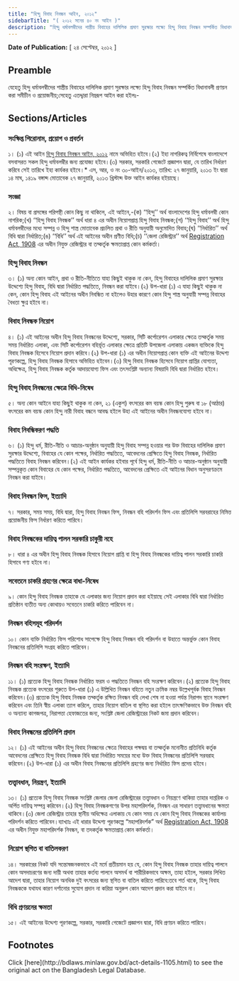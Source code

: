 ```yaml
---
title: "হিন্দু বিবাহ নিবন্ধন আইন, ২০১২"
sidebarTitle: "( ২০১২ সনের ৪০ নং আইন )"
description: "হিন্দু ধর্মাবলম্বীদের শাস্ত্রীয় বিবাহের দালিলিক প্রমাণ সুরক্ষার লক্ষ্যে হিন্দু বিবাহ নিবন্ধন সম্পর্কিত বিধানাবলী প্রণয়নের উদ্দেশ্যে প্রণীত আইন"
---
```


**Date of Publication:** [ ২৪ সেপ্টেম্বর, ২০১২ ]

## Preamble

যেহেতু হিন্দু ধর্মাবলম্বীদের শাস্ত্রীয় বিবাহের দালিলিক প্রমাণ সুরক্ষার লক্ষ্যে হিন্দু বিবাহ নিবন্ধন সম্পর্কিত বিধানাবলী প্রণয়ন করা সমীচীন ও প্রয়োজনীয়;সেহেতু এতদ্দ্বারা নিম্নরূপ আইন করা হইলঃ-

## Sections/Articles

### সংক্ষিপ্ত শিরোনাম, প্রয়োগ ও প্রবর্তন

১। (১) এই আইন [হিন্দু বিবাহ নিবন্ধন আইন, ২০১২](/laws/act-1105 "হিন্দু বিবাহ নিবন্ধন আইন, ২০১২") নামে অভিহিত হইবে।(২) ইহা নাগরিকত্ব নির্বিশেষে বাংলাদেশে বসবাসরত সকল হিন্দু ধর্মাবলম্বীর জন্য প্রযোজ্য হইবে।(৩) সরকার, সরকারি গেজেটে প্রজ্ঞাপন দ্বারা, যে তারিখ নির্ধারণ করিবে সেই তারিখে ইহা কার্যকর হইবে।\* এস, আর, ও নং ৩০-আইন/২০১৩, তারিখ: ২৭ জানুয়ারি, ২০১৩ ইং দ্বারা ১৪ মাঘ, ১৪১৯ বঙ্গাব্দ মোতাবেক ২৭ জানুয়ারি, ২০১৩ খ্রিস্টাব্দ উক্ত আইন কার্যকর হইয়াছে।

### সংজ্ঞা

২। বিষয় বা প্রসঙ্গের পরিপন্থী কোন কিছু না থাকিলে, এই আইনে,-(ক) ‘‘হিন্দু’’ অর্থ বাংলাদেশের হিন্দু ধর্মাবলম্বী কোন নাগরিক;(খ) ‘‘হিন্দু বিবাহ নিবন্ধক’’ অর্থ ধারা ৪ এর অধীন নিয়োগপ্রাপ্ত হিন্দু বিবাহ নিবন্ধক;(গ) ‘‘হিন্দু বিবাহ’’ অর্থ হিন্দু ধর্মাবলম্বীদের মধ্যে সম্পন্ন ও হিন্দু শাস্ত্র মোতাবেক প্রচলিত প্রথা ও রীতি অনুযায়ী অনুমোদিত বিবাহ;(ঘ) ‘‘নির্ধারিত’’ অর্থ বিধি দ্বারা নির্ধারিত;(ঙ) ‘‘বিধি’’ অর্থ এই আইনের অধীন প্রণীত বিধি;(চ) ‘‘জেলা রেজিস্ট্রার’’ অর্থ [Registration Act, 1908](/laws/act-90 "Registration Act, 1908") এর অধীন নিযুক্ত রেজিস্ট্রার বা তদ্কর্তৃক ক্ষমতাপ্রাপ্ত কোন কর্মকর্তা।

### হিন্দু বিবাহ নিবন্ধন

৩। (১) অন্য কোন আইন, প্রথা ও রীতি-নীতিতে যাহা কিছুই থাকুক না কেন, হিন্দু বিবাহের দালিলিক প্রমাণ সুরক্ষার উদ্দেশ্যে হিন্দু বিবাহ, বিধি দ্বারা নির্ধারিত পদ্ধতিতে, নিবন্ধন করা যাইবে।(২) উপ-ধারা (১) এ যাহা কিছুই থাকুক না কেন, কোন হিন্দু বিবাহ এই আইনের অধীন নিবন্ধিত না হইলেও উহার কারণে কোন হিন্দু শাস্ত্র অনুযায়ী সম্পন্ন বিবাহের বৈধতা ক্ষুণ্ন হইবে না।

### বিবাহ নিবন্ধক নিয়োগ

৪। (১) এই আইনের অধীন হিন্দু বিবাহ নিবন্ধনের উদ্দেশ্যে, সরকার, সিটি কর্পোরেশন এলাকার ক্ষেত্রে তদ্কর্তৃক সময় সময় নির্ধারিত এলাকা, এবং সিটি কর্পোরেশন বহির্ভূত এলাকার ক্ষেত্রে প্রতিটি উপজেলা এলাকায় একজন ব্যক্তিকে হিন্দু বিবাহ নিবন্ধক হিসেবে নিয়োগ প্রদান করিবে।(২) উপ-ধারা (১) এর অধীন নিয়োগপ্রাপ্ত কোন ব্যক্তি এই আইনের উদ্দেশ্য পূরণকল্পে, হিন্দু বিবাহ নিবন্ধক হিসাবে অভিহিত হইবেন।(৩) হিন্দু বিবাহ নিবন্ধক হিসেবে নিয়োগ প্রাপ্তির যোগ্যতা, অধিক্ষেত্র, হিন্দু বিবাহ নিবন্ধক কর্তৃক আদায়যোগ্য ফিস এবং তৎসংশ্লিষ্ট অন্যান্য বিষয়াদি বিধি দ্বারা নির্ধারিত হইবে।

### হিন্দু বিবাহ নিবন্ধনের ক্ষেত্রে বিধি-নিষেধ

৫। অন্য কোন আইনে যাহা কিছুই থাকুক না কেন, ২১ (একুশ) বৎসরের কম বয়স্ক কোন হিন্দু পুরুষ বা ১৮ (আঠার) বৎসরের কম বয়স্ক কোন হিন্দু নারী বিবাহ বন্ধনে আবদ্ধ হইলে উহা এই আইনের অধীন নিবন্ধনযোগ্য হইবে না।

### বিবাহ নিবন্ধিকরণ পদ্ধতি

৬। (১) হিন্দু ধর্ম, রীতি-নীতি ও আচার-অনুষ্ঠান অনুযায়ী হিন্দু বিবাহ সম্পন্ন হওয়ার পর উক্ত বিবাহের দালিলিক প্রমাণ সুরক্ষার উদ্দেশ্যে, বিবাহের যে কোন পক্ষের, নির্ধারিত পদ্ধতিতে, আবেদনের প্রেক্ষিতে হিন্দু বিবাহ নিবন্ধক, নির্ধারিত পদ্ধতিতে বিবাহ নিবন্ধন করিবেন।(২) এই আইন কার্যকর হইবার পূর্বে হিন্দু ধর্ম, রীতি-নীতি ও আচার-অনুষ্ঠান অনুযায়ী সম্পন্নকৃত কোন বিবাহের যে কোন পক্ষের, নির্ধারিত পদ্ধতিতে, আবেদনের প্রেক্ষিতে এই আইনের বিধান অনুসরণক্রমে নিবন্ধন করা যাইবে।

### বিবাহ নিবন্ধন ফিস, ইত্যাদি

৭। সরকার, সময় সময়, বিধি দ্বারা, হিন্দু বিবাহ নিবন্ধন ফিস, নিবন্ধন বহি পরিদর্শন ফিস এবং প্রতিলিপি সরবরাহের নিমিত্ত প্রয়োজনীয় ফিস নির্ধারণ করিতে পারিবে।

### বিবাহ নিবন্ধকের দায়িত্ব পালন সরকারি চাকুরী নহে

৮। ধারা ৪ এর অধীন হিন্দু বিবাহ নিবন্ধক হিসাবে নিয়োগ প্রাপ্তি বা হিন্দু বিবাহ নিবন্ধকের দায়িত্ব পালন সরকারি চাকরি হিসাবে গণ্য হইবে না।

### সবেতনে চাকরি গ্রহণের ক্ষেত্রে বাধা-নিষেধ

৯। কোন হিন্দু বিবাহ নিবন্ধক তাহাকে যে এলাকার জন্য নিয়োগ প্রদান করা হইয়াছে সেই এলাকার বিধি দ্বারা নির্ধারিত প্রতিষ্ঠান ব্যতীত অন্য কোথায়ও সবেতনে চাকরি করিতে পারিবেন না।

### নিবন্ধন বহিসমূহ পরিদর্শন

১০। কোন ব্যক্তি নির্ধারিত ফিস পরিশোধ সাপেক্ষে হিন্দু বিবাহ নিবন্ধন বহি পরিদর্শন বা উহাতে অন্তর্ভুক্ত কোন বিবাহ নিবন্ধনের প্রতিলিপি সংগ্রহ করিতে পারিবেন।

### নিবন্ধন বহি সংরক্ষণ, ইত্যাদি

১১। (১) প্রত্যেক হিন্দু বিবাহ নিবন্ধক নির্ধারিত ফরম ও পদ্ধতিতে নিবন্ধন বহি সংরক্ষণ করিবেন।(২) প্রত্যেক হিন্দু বিবাহ নিবন্ধক প্রত্যেক বৎসরের শুরুতে উপ-ধারা (১) এ উল্লিখিত নিবন্ধন বহিতে নতুন ক্রমিক নম্বর উল্লেখপূর্বক বিবাহ নিবন্ধন করিবেন।(৩) প্রত্যেক হিন্দু বিবাহ নিবন্ধক তদ্কর্তৃক রক্ষিত নিবন্ধন বহি লেখা শেষ না হওয়া পর্যন্ত নিরাপদ স্থানে সংরক্ষণ করিবেন এবং তিনি স্বীয় এলাকা ত্যাগ করিলে, তাহার নিয়োগ বাতিল বা স্থগিত করা হইলে তাৎক্ষণিকভাবে উক্ত নিবন্ধন বহি ও অন্যান্য কাগজপত্র, নিরাপত্তা হেফাজতের জন্য, সংশ্লিষ্ট জেলা রেজিস্ট্রারের নিকট জমা প্রদান করিবেন।

### বিবাহ নিবন্ধনের প্রতিলিপি প্রদান

১২। (১) এই আইনের অধীন হিন্দু বিবাহ নিবন্ধনের ক্ষেত্রে বিবাহের পক্ষদ্বয় বা তদ্কর্তৃক মনোনীত প্রতিনিধি কর্তৃক আবেদনের প্রেক্ষিতে হিন্দু বিবাহ নিবন্ধক বিধি দ্বারা নির্ধারিত সময়ের মধ্যে উক্ত বিবাহ নিবন্ধনের প্রতিলিপি সরবরাহ করিবেন।(২) উপ-ধারা (১) এর অধীন বিবাহ নিবন্ধনের প্রতিলিপি গ্রহণের জন্য নির্ধারিত ফিস প্রদেয় হইবে।

### তত্ত্বাবধান, নিয়ন্ত্রণ, ইত্যাদি

১৩। (১) প্রত্যেক হিন্দু বিবাহ নিবন্ধক সংশ্লিষ্ট জেলার জেলা রেজিস্ট্রারের তত্ত্বাবধান ও নিয়ন্ত্রণে থাকিয়া তাহার দাপ্তরিক ও অর্পিত দায়িত্ব সম্পন্ন করিবেন।(২) হিন্দু বিবাহ নিবন্ধকগণের উপর মহাপরিদর্শক, নিবন্ধন এর সাধারণ তত্ত্বাবধানের ক্ষমতা থাকিবে।(৩) জেলা রেজিস্ট্রার তাহার স্থানীয় অধিক্ষেত্র এলাকায় যে কোন সময় যে কোন হিন্দু বিবাহ নিবন্ধকের কার্যালয় পরিদর্শন করিতে পারিবেন।ব্যাখ্যাঃ এই ধারার উদ্দেশ্য পূরণকল্পে “মহাপরিদর্শক” অর্থ [Registration Act, 1908](/laws/act-90 "Registration Act, 1908") এর অধীন নিযুক্ত মহাপরিদর্শক নিবন্ধন, বা তদকর্তৃক ক্ষমতাপ্রাপ্ত কোন কর্মকর্তা।

### নিয়োগ স্থগিত বা বাতিলকরণ

১৪। সরকারের নিকট যদি সন্তোষজনকভাবে এই মর্মে প্রতীয়মান হয় যে, কোন হিন্দু বিবাহ নিবন্ধক তাহার দায়িত্ব পালনে কোন অসদাচরণের জন্য দায়ী অথবা তাহার কর্তব্য পালনে অসমর্থ বা শারীরিকভাবে অক্ষম, তাহা হইলে, সরকার লিখিত আদেশ দ্বারা, তাহার নিয়োগ অনধিক দুই বৎসরের জন্য স্থগিত বা বাতিল করিতে পারিবে:তবে শর্ত থাকে, হিন্দু বিবাহ নিবন্ধককে যথাযথ কারণ দর্শানোর সুযোগ প্রদান না করিয়া অনুরুপ কোন আদেশ প্রদান করা যাইবে না।

### বিধি প্রণয়নের ক্ষমতা

১৫। এই আইনের উদ্দেশ্য পূরণকল্পে, সরকার, সরকারি গেজেটে প্রজ্ঞাপন দ্বারা, বিধি প্রণয়ন করিতে পারিবে।

## Footnotes

<Note>
  Click [here](http://bdlaws.minlaw.gov.bd/act-details-1105.html) to see the original act on the Bangladesh Legal Database.
</Note>
